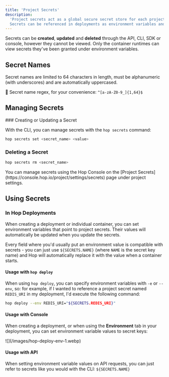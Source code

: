 ```yaml
---
title: 'Project Secrets'
description:
  'Project secrets act as a global secure secret store for each project on Hop.
  Secrets can be referenced in deployments as environment variables and will automatically be populated when a container starts'
---
```


Secrets can be **created**, **updated** and **deleted** through the API, CLI,
SDK or console, however they cannot be viewed. Only the container runtimes can view secrets they've been granted under environment variables.

## Secret Names

Secret names are limited to 64 characters in length, must be alphanumeric (with
underscores) and are automatically uppercased.

📝 Secret name regex, for your convenience: `^[a-zA-Z0-9_]{1,64}$`

## Managing Secrets

<Tabs>

<Tab title="CLI">
### Creating or Updating a Secret

With the CLI, you can manage secrets with the `hop secrets` command:

```bash
hop secrets set <secret_name> <value>
```

### Deleting a Secret

```bash
hop secrets rm <secret_name>
```

</Tab>

<Tab title="Console">
	You can manage secrets using the Hop Console on the [Project
	Secrets](https://console.hop.io/project/settings/secrets) page under project
	settings.
</Tab>

</Tabs>

## Using Secrets

### In Hop Deployments

When creating a deployment or individual container, you can set environment
variables that point to project secrets. Their values will automatically be
updated when you update the secrets.

Every field where you'd usually put an environment value is compatible with
secrets - you can just use `${SECRETS.NAME}` (where `NAME` is the secret key
name) and Hop will automatically replace it with the value when a container
starts.

#### Usage with `hop deploy`

When using `hop deploy`, you can specify environment variables with `-e` or
`--env`, so: for example, if I wanted to reference a project secret named
`REDIS_URI` in my deployment, I'd execute the following command:

```bash
hop deploy --env REDIS_URI="${SECRETS.REDIS_URI}"
```

#### Usage with Console

When creating a deployment, or when using the **Environment** tab in your
deployment, you can set environment variable values to secret keys:

<Frame>![](/images/hop-deploy-env-1.webp)</Frame>

#### Usage with API

When setting environment variable values on API requests, you can just refer to
secrets like you would with the CLI: `${SECRETS.NAME}`
